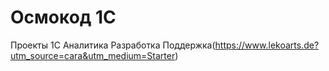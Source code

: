 # Осмокод 1С

Проекты 1С Аналитика Разработка Поддержка(https://www.lekoarts.de?utm_source=cara&utm_medium=Starter)
